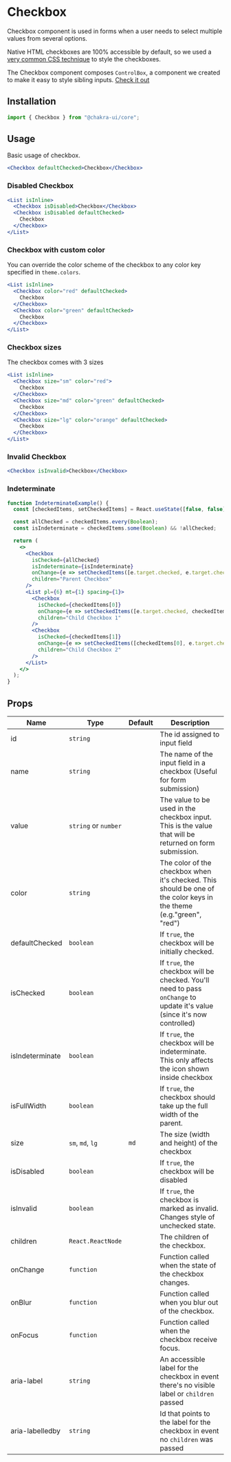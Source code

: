 # Checkbox

Checkbox component is used in forms when a user needs to select multiple values
from several options.

Native HTML checkboxes are 100% accessible by default, so we used a
[very common CSS technique](https://dev.to/lkopacz/create-custom-keyboard-accessible-checkboxes-2036)
to style the checkboxes.

The Checkbox component composes `ControlBox`, a component we created to make it
easy to style sibling inputs. [Check it out](/controlbox)

## Installation

```js
import { Checkbox } from "@chakra-ui/core";
```

## Usage

Basic usage of checkbox.

```jsx
<Checkbox defaultChecked>Checkbox</Checkbox>
```

### Disabled Checkbox

```jsx
<List isInline>
  <Checkbox isDisabled>Checkbox</Checkbox>
  <Checkbox isDisabled defaultChecked>
    Checkbox
  </Checkbox>
</List>
```

### Checkbox with custom color

You can override the color scheme of the checkbox to any color key specified in
`theme.colors`.

```jsx
<List isInline>
  <Checkbox color="red" defaultChecked>
    Checkbox
  </Checkbox>
  <Checkbox color="green" defaultChecked>
    Checkbox
  </Checkbox>
</List>
```

### Checkbox sizes

The checkbox comes with 3 sizes

```jsx
<List isInline>
  <Checkbox size="sm" color="red">
    Checkbox
  </Checkbox>
  <Checkbox size="md" color="green" defaultChecked>
    Checkbox
  </Checkbox>
  <Checkbox size="lg" color="orange" defaultChecked>
    Checkbox
  </Checkbox>
</List>
```

### Invalid Checkbox

```jsx
<Checkbox isInvalid>Checkbox</Checkbox>
```

### Indeterminate

```jsx
function IndeterminateExample() {
  const [checkedItems, setCheckedItems] = React.useState([false, false]);

  const allChecked = checkedItems.every(Boolean);
  const isIndeterminate = checkedItems.some(Boolean) && !allChecked;

  return (
    <>
      <Checkbox
        isChecked={allChecked}
        isIndeterminate={isIndeterminate}
        onChange={e => setCheckedItems([e.target.checked, e.target.checked])}
        children="Parent Checkbox"
      />
      <List pl={6} mt={1} spacing={1}>
        <Checkbox
          isChecked={checkedItems[0]}
          onChange={e => setCheckedItems([e.target.checked, checkedItems[1]])}
          children="Child Checkbox 1"
        />
        <Checkbox
          isChecked={checkedItems[1]}
          onChange={e => setCheckedItems([checkedItems[0], e.target.checked])}
          children="Child Checkbox 2"
        />
      </List>
    </>
  );
}
```

## Props

| Name            | Type                 | Default | Description                                                                                                              |
| --------------- | -------------------- | ------- | ------------------------------------------------------------------------------------------------------------------------ |
| id              | `string`             |         | The id assigned to input field                                                                                           |
| name            | `string`             |         | The name of the input field in a checkbox (Useful for form submission)                                                   |
| value           | `string` or `number` |         | The value to be used in the checkbox input. This is the value that will be returned on form submission.                  |
| color           | `string`             |         | The color of the checkbox when it's checked. This should be one of the color keys in the theme (e.g."green", "red")      |
| defaultChecked  | `boolean`            |         | If `true`, the checkbox will be initially checked.                                                                       |
| isChecked       | `boolean`            |         | If `true`, the checkbox will be checked. You'll need to pass `onChange` to update it's value (since it's now controlled) |
| isIndeterminate | `boolean`            |         | If `true`, the checkbox will be indeterminate. This only affects the icon shown inside checkbox                          |
| isFullWidth     | `boolean`            |         | If `true`, the checkbox should take up the full width of the parent.                                                     |
| size            | `sm`, `md`, `lg`     | `md`    | The size (width and height) of the checkbox                                                                              |
| isDisabled      | `boolean`            |         | If `true`, the checkbox will be disabled                                                                                 |
| isInvalid       | `boolean`            |         | If `true`, the checkbox is marked as invalid. Changes style of unchecked state.                                          |
| children        | `React.ReactNode`    |         | The children of the checkbox.                                                                  |
| onChange        | `function`           |         | Function called when the state of the checkbox changes.                                                                  |
| onBlur          | `function`           |         | Function called when you blur out of the checkbox.                                                                       |
| onFocus         | `function`           |         | Function called when the checkbox receive focus.                                                                         |
| aria-label      | `string`             |         | An accessible label for the checkbox in event there's no visible label or `children` passed                              |
| aria-labelledby | `string`             |         | Id that points to the label for the checkbox in event no `children` was passed                                           |
